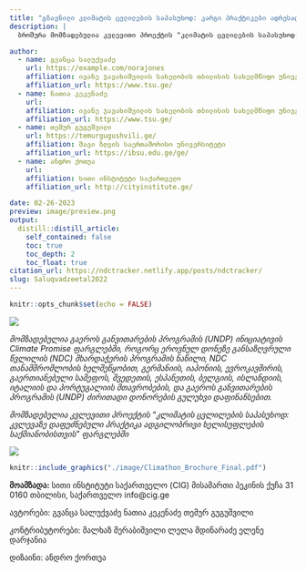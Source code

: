```yaml
---
title: "გზავნილი კლიმატის ცვლილების საპასუხოდ: კარგი პრაქტიკები ადრესატი მუნიციპალიტეტებისთვის"
description: |
  ბროშურა მომზადებულია კვლევითი პროექტის "კლიმატის ცვლილების საპასუხოდ: კვლევაზე დაფუძნებული პრაქტიკა ადგილობრივი ხელისუფლების საქმიანობისთვის" ფარგლებში

author:
  - name: გვანცა სალუქვაძე 
    url: https://example.com/norajones
    affiliation: ივანე ჯავახიშვილის სახელობის თბილისის სახელმწიფო უნივერსიტეტი
    affiliation_url: https://www.tsu.ge/
  - name: ნათია კეკენაძე 
    url: 
    affiliation: ივანე ჯავახიშვილის სახელობის თბილისის სახელმწიფო უნივერსიტეტი
    affiliation_url: https://www.tsu.ge/
  - name: თემურ გუგუშვილი 
    url: https://temurgugushvili.ge/
    affiliation: შავი ზღვის საერთაშორისო უნივერსიტეტი
    affiliation_url: https://ibsu.edu.ge/ge/
  - name: ანდრო ქოთუა 
    url: 
    affiliation: სითი ინსტიტუტი საქართველო
    affiliation_url: http://cityinstitute.ge/

date: 02-26-2023
preview: image/preview.png
output:
  distill::distill_article:
    self_contained: false
    toc: true
    toc_depth: 2
    toc_float: true
citation_url: https://ndctracker.netlify.app/posts/ndctracker/
slug: Saluqvadzeetal2022
---
```


```r
knitr::opts_chunk$set(echo = FALSE)


```


![](https://raw.githubusercontent.com/Temurgugu/ndcTracker/main/_posts/researchintouse/image/combine_images.png)

*მომზადებულია გაეროს განვითარების პროგრამის (UNDP) ინიციატივის Climate Promise ფარგლებში, როგორც ეროვნულ დონეზე განსაზღვრული წვლილის (NDC) მხარდაჭერის პროგრამის ნაწილი, NDC თანამშრომლობის ხელშეწყობით, გერმანიის, იაპონიის, ევროკავშირის, გაერთიანებული სამეფოს, შვედეთის, ესპანეთის, ბელგიის, ისლანდიის, იტალიის და პორტუგალიის მთავრობების, და გაეროს განვითარების პროგრამის (UNDP) ძირითადი დონორების გულუხვი დაფინანსებით.*

*მომზადებულია კვლევითი პროექტის "კლიმატის ცვლილების საპასუხოდ: კვლევაზე დაფუძნებული პრაქტიკა ადგილობრივი ხელისუფლების საქმიანობისთვის" ფარგლებში*



![](https://raw.githubusercontent.com/Temurgugu/ndcTracker/main/_posts/researchintouse/image/Horizontal_Jan2023.png)

```r
knitr::include_graphics("./image/Climathon_Brochure_Final.pdf")
```


**მოამზადა:**
სითი ინსტიტუტი საქართველო (CIG)
მისამართი
პეკინის ქუჩა 31
0160 თბილისი, საქართველო
info@cig.ge

ავტორები:
გვანცა სალუქვაძე
ნათია კეკენაძე
თემურ გუგუშვილი

კონტრიბუტორები:
მალხაზ მერაბიშვილი
ლელა მდინარაძე
ელენე დარჯანია

დიზაინი:
ანდრო ქორთუა
